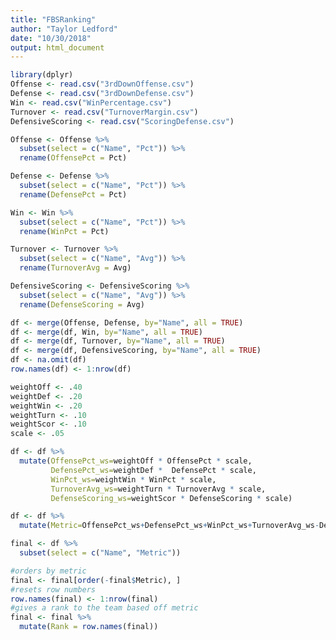 ```yaml
---
title: "FBSRanking"
author: "Taylor Ledford"
date: "10/30/2018"
output: html_document
---
```


```r
library(dplyr)
Offense <- read.csv("3rdDownOffense.csv")
Defense <- read.csv("3rdDownDefense.csv")
Win <- read.csv("WinPercentage.csv")
Turnover <- read.csv("TurnoverMargin.csv")
DefensiveScoring <- read.csv("ScoringDefense.csv")
```

```r
Offense <- Offense %>%
  subset(select = c("Name", "Pct")) %>%
  rename(OffensePct = Pct)

Defense <- Defense %>%
  subset(select = c("Name", "Pct")) %>%
  rename(DefensePct = Pct)

Win <- Win %>%
  subset(select = c("Name", "Pct")) %>%
  rename(WinPct = Pct)

Turnover <- Turnover %>%
  subset(select = c("Name", "Avg")) %>%
  rename(TurnoverAvg = Avg)

DefensiveScoring <- DefensiveScoring %>%
  subset(select = c("Name", "Avg")) %>%
  rename(DefenseScoring = Avg)

df <- merge(Offense, Defense, by="Name", all = TRUE)
df <- merge(df, Win, by="Name", all = TRUE)
df <- merge(df, Turnover, by="Name", all = TRUE)
df <- merge(df, DefensiveScoring, by="Name", all = TRUE)
df <- na.omit(df)
row.names(df) <- 1:nrow(df)
```


```r
weightOff <- .40
weightDef <- .20
weightWin <- .20
weightTurn <- .10
weightScor <- .10
scale <- .05

df <- df %>%
  mutate(OffensePct_ws=weightOff * OffensePct * scale, 
         DefensePct_ws=weightDef *  DefensePct * scale, 
         WinPct_ws=weightWin * WinPct * scale, 
         TurnoverAvg_ws=weightTurn * TurnoverAvg * scale, 
         DefenseScoring_ws=weightScor * DefenseScoring * scale)

df <- df %>%
  mutate(Metric=OffensePct_ws+DefensePct_ws+WinPct_ws+TurnoverAvg_ws-DefenseScoring_ws)

final <- df %>%
  subset(select = c("Name", "Metric"))

#orders by metric
final <- final[order(-final$Metric), ]
#resets row numbers
row.names(final) <- 1:nrow(final)
#gives a rank to the team based off metric
final <- final %>%
  mutate(Rank = row.names(final))
```